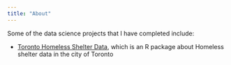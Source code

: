 ```yaml
---
title: "About"
---
```


Some of the data science projects that I have completed include:
 
- [Toronto Homeless Shelter Data](https://github.com/hsahaf/TO_Shelter_Analysis), which is an R package about Homeless shelter data in the city of Toronto